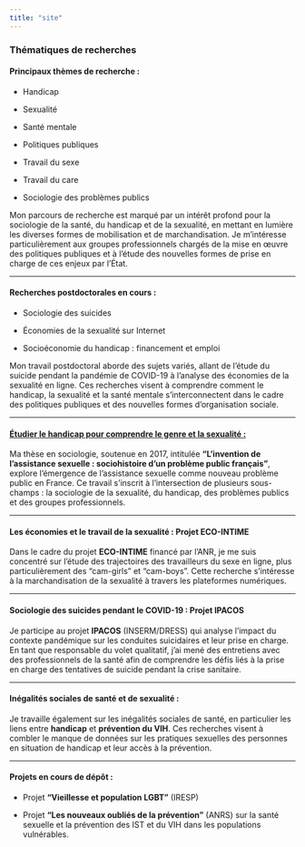 ```yaml
---
title: "site"
---
```


### **Thématiques de recherches**

#### **Principaux thèmes de recherche :**

-   Handicap

-   Sexualité

-   Santé mentale

-   Politiques publiques

-   Travail du sexe

-   Travail du care

-   Sociologie des problèmes publics

Mon parcours de recherche est marqué par un intérêt profond pour la
sociologie de la santé, du handicap et de la sexualité, en mettant en
lumière les diverses formes de mobilisation et de marchandisation. Je
m’intéresse particulièrement aux groupes professionnels chargés de la
mise en œuvre des politiques publiques et à l’étude des nouvelles formes
de prise en charge de ces enjeux par l’État.

------------------------------------------------------------------------

#### **Recherches postdoctorales en cours :**

-   Sociologie des suicides

-   Économies de la sexualité sur Internet

-   Socioéconomie du handicap : financement et emploi

Mon travail postdoctoral aborde des sujets variés, allant de l'étude du
suicide pendant la pandémie de COVID-19 à l'analyse des économies de la
sexualité en ligne. Ces recherches visent à comprendre comment le
handicap, la sexualité et la santé mentale s'interconnectent dans le
cadre des politiques publiques et des nouvelles formes d'organisation
sociale.

------------------------------------------------------------------------

#### [**Étudier le handicap pour comprendre le genre et la sexualité :**](/handsex.qmd)

Ma thèse en sociologie, soutenue en 2017, intitulée **"L’invention de
l’assistance sexuelle : sociohistoire d’un problème public français"**,
explore l’émergence de l'assistance sexuelle comme nouveau problème
public en France. Ce travail s'inscrit à l’intersection de plusieurs
sous-champs : la sociologie de la sexualité, du handicap, des problèmes
publics et des groupes professionnels.

------------------------------------------------------------------------

#### **Les économies et le travail de la sexualité : Projet ECO-INTIME**

Dans le cadre du projet **ECO-INTIME** financé par l'ANR, je me suis
concentré sur l’étude des trajectoires des travailleurs du sexe en
ligne, plus particulièrement des "cam-girls" et "cam-boys". Cette
recherche s’intéresse à la marchandisation de la sexualité à travers les
plateformes numériques.

------------------------------------------------------------------------

#### **Sociologie des suicides pendant le COVID-19 : Projet IPACOS**

Je participe au projet **IPACOS** (INSERM/DRESS) qui analyse l'impact du
contexte pandémique sur les conduites suicidaires et leur prise en
charge. En tant que responsable du volet qualitatif, j’ai mené des
entretiens avec des professionnels de la santé afin de comprendre les
défis liés à la prise en charge des tentatives de suicide pendant la
crise sanitaire.

------------------------------------------------------------------------

#### **Inégalités sociales de santé et de sexualité :**

Je travaille également sur les inégalités sociales de santé, en
particulier les liens entre **handicap** et **prévention du VIH**. Ces
recherches visent à combler le manque de données sur les pratiques
sexuelles des personnes en situation de handicap et leur accès à la
prévention.

------------------------------------------------------------------------

#### **Projets en cours de dépôt :**

-   Projet **"Vieillesse et population LGBT"** (IRESP)

-   Projet **"Les nouveaux oubliés de la prévention"** (ANRS) sur la
    santé sexuelle et la prévention des IST et du VIH dans les
    populations vulnérables.
